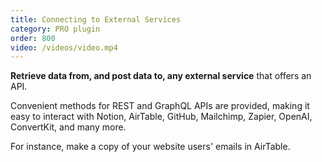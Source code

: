 ```yaml
---
title: Connecting to External Services
category: PRO plugin
order: 800
video: /videos/video.mp4
---
```


**Retrieve data from, and post data to, any external service** that offers an API.

Convenient methods for REST and GraphQL APIs are provided, making it easy to interact with Notion, AirTable, GitHub, Mailchimp, Zapier, OpenAI, ConvertKit, and many more.

For instance, make a copy of your website users' emails in AirTable.